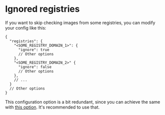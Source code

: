 # Ignored registries

If you want to skip checking images from some registries, you can modify your config like this:

```jsonc
{
  "registries": {
    "<SOME_REGISTRY_DOMAIN_1>": {
      "ignore": true
      // Other options
    },
    "<SOME_REGISTRY_DOMAIN_2>" {
      "ignore": false
      // Other options
    },
    // ...
  }
  // Other options
}
```

This configuration option is a bit redundant, since you can achieve the same with [this option](/docs/configuration/include-exclude-images). It's recommended to use that.
